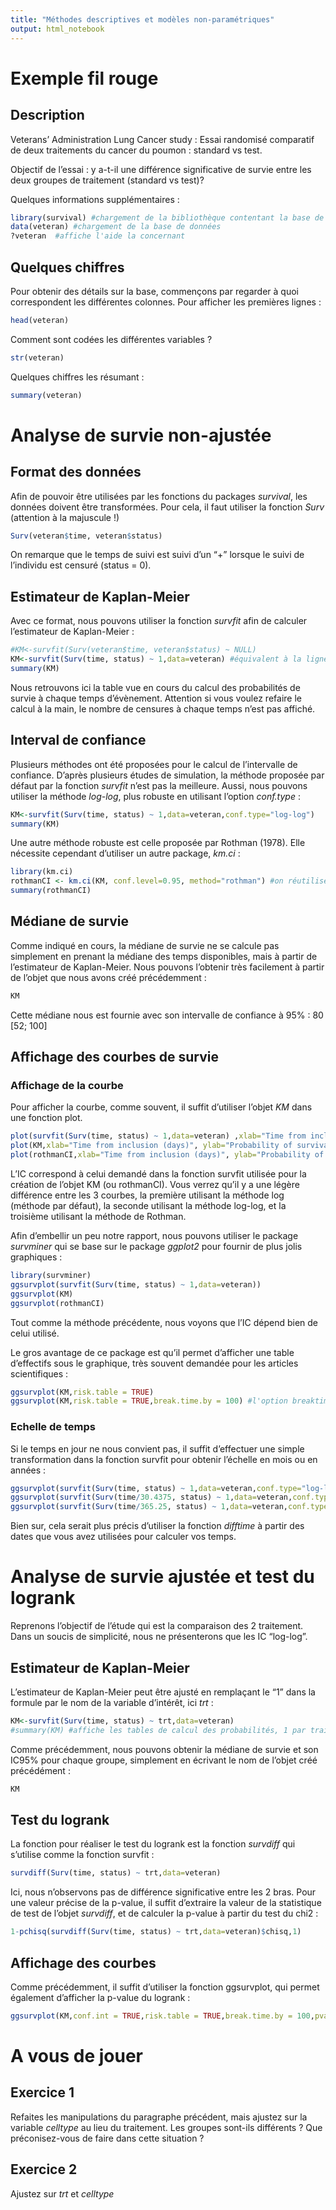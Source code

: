 ```yaml
---
title: "Méthodes descriptives et modèles non-paramétriques"
output: html_notebook
---
```







# Exemple fil rouge

## Description

Veterans' Administration Lung Cancer study : Essai randomisé comparatif de deux traitements du cancer du poumon : standard vs test.

Objectif de l’essai : y a-t-il une différence significative de survie entre les deux groupes de traitement (standard vs test)?

Quelques informations supplémentaires :

```r
library(survival) #chargement de la bibliothèque contentant la base de données et les fonctions pour l'analyse de survie
data(veteran) #chargement de la base de données
?veteran  #affiche l'aide la concernant
```


## Quelques chiffres

Pour obtenir des détails sur la base, commençons par regarder à quoi correspondent les différentes colonnes. Pour afficher les premières lignes :

```r
head(veteran)
```

Comment sont codées les différentes variables ?

```r
str(veteran)
```

Quelques chiffres les résumant :

```r
summary(veteran)
```





# Analyse de survie non-ajustée

## Format des données

Afin de pouvoir être utilisées par les fonctions du packages *survival*, les données doivent être transformées. Pour cela, il faut utiliser la fonction *Surv* (attention à la majuscule !)

```r
Surv(veteran$time, veteran$status)
```

On remarque que le temps de suivi est suivi d'un "+" lorsque le suivi de l'individu est censuré (status = 0).


## Estimateur de Kaplan-Meier

Avec ce format, nous pouvons utiliser la fonction *survfit* afin de calculer l'estimateur de Kaplan-Meier :


```r
#KM<-survfit(Surv(veteran$time, veteran$status) ~ NULL)
KM<-survfit(Surv(time, status) ~ 1,data=veteran) #équivalent à la ligne précédente, mais gardons 1 par cohérence avec la suite (modèles paramétriques (et tous les glm en général) où 1 correspond à l'intercept du modèle)
summary(KM)

```

Nous retrouvons ici la table vue en cours du calcul des probabilités de survie à chaque temps d'évènement. Attention si vous voulez refaire le calcul à la main, le nombre de censures à chaque temps n'est pas affiché.

## Interval de confiance

Plusieurs méthodes ont été proposées pour le calcul de l'intervalle de confiance. D'après plusieurs études de simulation, la méthode proposée par défaut par la fonction *survfit* n'est pas la meilleure. Aussi, nous pouvons utiliser la méthode *log-log*, plus robuste en utilisant l'option *conf.type* :

```r
KM<-survfit(Surv(time, status) ~ 1,data=veteran,conf.type="log-log") 
summary(KM)
```

Une autre méthode robuste est celle proposée par Rothman (1978). Elle nécessite cependant d'utiliser un autre package, *km.ci* :

```r
library(km.ci)
rothmanCI <- km.ci(KM, conf.level=0.95, method="rothman") #on réutilise l'objet KM pour en calculer un autre IC
summary(rothmanCI)
```


## Médiane de survie

Comme indiqué en cours, la médiane de survie ne se calcule pas simplement en prenant la médiane des temps disponibles, mais à partir de l'estimateur de Kaplan-Meier. Nous pouvons l'obtenir très facilement à partir de l'objet que nous avons créé précédemment :

```r
KM
```

Cette médiane nous est fournie avec son intervalle de confiance à 95% : 80 [52; 100]






## Affichage des courbes de survie

### Affichage de la courbe

Pour afficher la courbe, comme souvent, il suffit d'utiliser l'objet *KM* dans une fonction plot.

```r
plot(survfit(Surv(time, status) ~ 1,data=veteran) ,xlab="Time from inclusion (days)", ylab="Probability of survival", main="Overall survival")
plot(KM,xlab="Time from inclusion (days)", ylab="Probability of survival", main="Overall survival")
plot(rothmanCI,xlab="Time from inclusion (days)", ylab="Probability of survival", main="Overall survival")
```


L'IC correspond à celui demandé dans la fonction survfit utilisée pour la création de l'objet KM (ou rothmanCI). Vous verrez qu'il y a une légère différence entre les 3 courbes, la première utilisant la méthode log (méthode par défaut), la seconde utilisant la méthode log-log, et la troisième utilisant la méthode de Rothman.

Afin d'embellir un peu notre rapport, nous pouvons utiliser le package *survminer* qui se base sur le package *ggplot2* pour fournir de plus jolis graphiques :
```r
library(survminer)
ggsurvplot(survfit(Surv(time, status) ~ 1,data=veteran))
ggsurvplot(KM)
ggsurvplot(rothmanCI)
```

Tout comme la méthode précédente, nous voyons que l'IC dépend bien de celui utilisé.

Le gros avantage de ce package est qu'il permet d'afficher une table d'effectifs sous le graphique, très souvent demandée pour les articles scientifiques :

```r
ggsurvplot(KM,risk.table = TRUE)
ggsurvplot(KM,risk.table = TRUE,break.time.by = 100) #l'option breaktime est là pour indiquer à quels moment l'effectif doit être calculé pour la table
```




### Echelle de temps

Si le temps en jour ne nous convient pas, il suffit d'effectuer une simple transformation dans la fonction survfit pour obtenir l'échelle en mois ou en années :
```r
ggsurvplot(survfit(Surv(time, status) ~ 1,data=veteran,conf.type="log-log"),xlab="Time in days")
ggsurvplot(survfit(Surv(time/30.4375, status) ~ 1,data=veteran,conf.type="log-log"),xlab="Time in months")
ggsurvplot(survfit(Surv(time/365.25, status) ~ 1,data=veteran,conf.type="log-log"),xlab="Time in years")
```

Bien sur, cela serait plus précis d'utiliser la fonction *difftime* à partir des dates que vous avez utilisées pour calculer vos temps.



# Analyse de survie ajustée et test du logrank

Reprenons l'objectif de l'étude qui est la comparaison des 2 traitement. Dans un soucis de simplicité, nous ne présenterons que les IC "log-log".

## Estimateur de Kaplan-Meier

L'estimateur de Kaplan-Meier peut être ajusté en remplaçant le "1" dans la formule par le nom de la variable d'intérêt, ici *trt* :

```r
KM<-survfit(Surv(time, status) ~ trt,data=veteran)
#summary(KM) #affiche les tables de calcul des probabilités, 1 par traitement (non affichées ici par soucis de clarté)
```

Comme précédemment, nous pouvons obtenir la médiane de survie et son IC95% pour chaque groupe, simplement en écrivant le nom de l'objet créé précédément :
```r
KM
```

## Test du logrank

La fonction pour réaliser le test du logrank est la fonction *survdiff* qui s'utilise comme la fonction survfit :

```r
survdiff(Surv(time, status) ~ trt,data=veteran)
```

Ici, nous n'observons pas de différence significative entre les 2 bras.
Pour une valeur précise de la p-value, il suffit d'extraire la valeur de la statistique de test de l'objet *survdiff*, et de calculer la p-value à partir du test du chi2 :

```r
1-pchisq(survdiff(Surv(time, status) ~ trt,data=veteran)$chisq,1)
```



## Affichage des courbes

Comme précédemment, il suffit d'utiliser la fonction ggsurvplot, qui permet également d'afficher la p-value du logrank :

```r
ggsurvplot(KM,conf.int = TRUE,risk.table = TRUE,break.time.by = 100,pval = TRUE)
```






# A vous de jouer

## Exercice 1

Refaites les manipulations du paragraphe précédent, mais ajustez sur la variable *celltype* au lieu du traitement.
Les groupes sont-ils différents ?
Que préconisez-vous de faire dans cette situation ?


## Exercice 2

Ajustez sur *trt* et *celltype*



